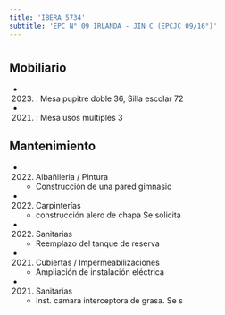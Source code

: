 ```yaml
---
title: 'IBERA 5734'
subtitle: 'EPC N° 09 IRLANDA - JIN C (EPCJC 09/16°)'
---
```


#


## Mobiliario

*  (2023) : Mesa pupitre doble 36, Silla escolar 72 

*  (2021) : Mesa usos múltiples 3 





## Mantenimiento

*  (2022) Albañileria / Pintura 
    + Construcción de una pared gimnasio

*  (2022) Carpinterías 
    + construcción alero de chapa Se solicita

*  (2022) Sanitarias 
    + Reemplazo del tanque de reserva

*  (2021) Cubiertas / Impermeabilizaciones 
    + Ampliación de instalación eléctrica

*  (2021) Sanitarias 
    + Inst. camara interceptora de grasa. Se s



